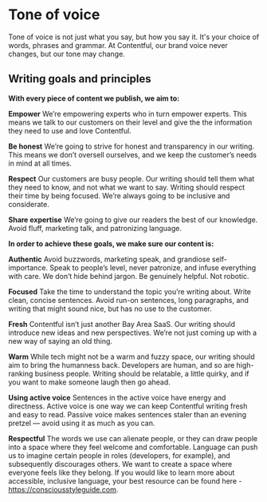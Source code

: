 # Tone of voice

Tone of voice is not just what you say, but how you say it. It's your choice of words, phrases and grammar. At Contentful, our brand voice never changes, but our tone may change.

## Writing goals and principles
**With every piece of content we publish, we aim to:**

**Empower**
We’re empowering experts who in turn empower experts. This means we talk to our customers on their level and give the the information they need to use and love Contentful.

**Be honest**
We’re going to strive for honest and transparency in our writing. This means we don’t oversell ourselves, and we keep the customer’s needs in mind at all times.

**Respect**
Our customers are busy people. Our writing should tell them what they need to know, and not what we want to say. Writing should respect their time by being focused. We’re always going to be inclusive and considerate.

**Share expertise**
We’re going to give our readers the best of our knowledge. Avoid fluff, marketing talk, and patronizing language.


**In order to achieve these goals, we make sure our content is:**

**Authentic**
Avoid buzzwords, marketing speak, and grandiose self-importance. Speak to people’s level, never patronize, and infuse everything with care. We don’t hide behind jargon. Be genuinely helpful. Not robotic.

**Focused**
Take the time to understand the topic you’re writing about. Write clean, concise sentences. Avoid run-on sentences, long paragraphs, and writing that might sound nice, but has no use to the customer.

**Fresh**
Contentful isn’t just another Bay Area SaaS. Our writing should introduce new ideas and new perspectives. We’re not just coming up with a new way of saying an old thing.

**Warm**
While tech might not be a warm and fuzzy space, our writing should aim to bring the humanness back. Developers are human, and so are high-ranking business people. Writing should be relatable, a little quirky, and if you want to make someone laugh then go ahead.

**Using active voice**
Sentences in the active voice have energy and directness. Active voice is one way we can keep Contentful writing fresh and easy to read. Passive voice makes sentences staler than an evening pretzel –– avoid using it as much as you can.

**Respectful**
The words we use can alienate people, or they can draw people into a space where they feel welcome and comfortable. Language can push us to imagine certain people in roles (developers, for example), and subsequently discourages others. We want to create a space where everyone feels like they belong. If you would like to learn more about accessible, inclusive language, your best resource can be found here - https://consciousstyleguide.com.
